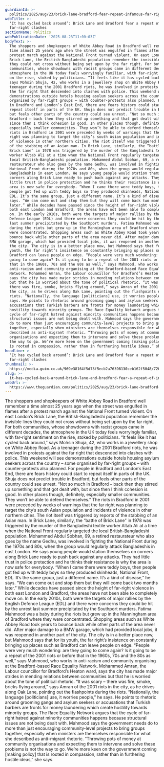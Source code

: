 ```yaml
---
guardianId: >-
  politics/2025/aug/23/brick-lane-bradford-fear-repeat-infamous-far-right-clashes-riots-national-front
webTitle: >-
  ‘It has cycled back around’: Brick Lane and Bradford fear a repeat of infamous
  far-right clashes
sectionName: Politics
webPublicationDate: '2025-08-23T11:00:03Z'
bodyText: >-
  The shoppers and shopkeepers of White Abbey Road in Bradford well remember a
  time almost 25 years ago when the street was engulfed in flames after a
  protest march against the National Front turned violent. On east London’s
  Brick Lane, the British-Bangladeshi population remember the invisible lines
  they could not cross without being set upon by the far right. For both
  communities, whose showdowns with racist groups came in different decades, the
  atmosphere in the UK today feels worryingly familiar, with far-right sentiment
  on the rise, stoked by politicians. “It feels like it has cycled back around,”
  says Mohsin Shuja, 42, who works in a jewellery shop on White Abbey Road. As a
  teenager during the 2001 Bradford riots, he was involved in protests against
  the far right that descended into clashes with police. This weekend will see
  demonstrations outside hotels housing asylum seekers across the country – some
  organised by far-right groups – with counter-protests also planned. For people
  in Bradford and London’s East End, there are fears history could start to
  repeat itself in parts of the UK. Shuja does not predict trouble in Bradford,
  but feels other parts of the country could see unrest. “Not so much in
  Bradford – back then they stirred up something and that got dealt with, but
  since then I think cohesion is good. In other places though, definitely,
  especially smaller communities. They won’t be able to defend themselves.” The
  riots in Bradford in 2001 were preceded by weeks of warnings that the far
  right was planning to target the city’s south Asian population and incidents
  of violence in other northern cities. The riot itself was triggered by reports
  of the stabbing of an Asian man. In Brick Lane, similarly, the “battle of
  Brick Lane” in 1978 was triggered by the murder of the Bangladeshi textile
  worker Altab Ali at a time when the National Front regularly targeted the
  local British-Bangladeshi population. Mohammed Abdul Sobhan, 69, a retired
  restaurateur who also goes by the name Gedhu, was involved in fighting the
  National Front during the 1970s and 80s, when the group would regularly attack
  Bangladeshis in east London. He says young people would station themselves on
  corners along Brick Lane ready to push back against any attacks. They had
  little trust in police protection and he thinks their resistance is why the
  area is now safe for everybody. “When I came there were teddy boys, then
  people got fed up with teddy boys so they produced skinheads, National Front,
  EDL. It’s the same group, just a different name. It’s a kind of disease,” he
  says. “We can come out and stop them but they will come back two months
  later.” While decades have passed since the height of far-right violence in
  both east London and Bradford, the areas have not been able to completely move
  on. In the early 2010s, both were the targets of major rallies by the English
  Defence League (EDL) and there were concerns they could be hit by the unrest
  last summer precipitated by the Southport murders. Fatima Mahmood was a baby
  during the riots but grew up in the Manningham area of Bradford where they
  were concentrated. Shopping areas such as White Abbey Road took years to
  bounce back while other parts of the area never did. After major damage to a
  BMW garage, which had provided local jobs, it was reopened in another part of
  the city. The city is in a better place now, but Mahmood says that for its
  youth, the far right’s insistence on constantly bringing up places such as
  Bradford can leave people on edge. “People were very much wondering: are they
  going to come again? Is it going to be a repeat of the 2001 riots or before
  that in the 1960s, 70s and the 80s as well,” says Mahmood, who works in
  anti-racism and community organising at the Bradford-based Race Equality
  Network. Mohammed Amran, the Labour councillor for Bradford’s Heaton ward,
  says the city has made major strides in mending relations between communities
  but that he is worried about the tone of political rhetoric. “It was scary –
  there was fire, smoke, bricks flying around,” says Amran of the 2001 riots in
  the city, as he drives along Oak Lane, pointing out the flashpoints during the
  riots. “Nationally, the language [politicians] use, it worries people,” he
  says. He points to rhetoric around grooming gangs and asylum seekers or
  accusations that Turkish barbers are fronts for money laundering which create
  hostility towards minority groups. The Race Equality Network argues that the
  cycle of far-right hatred against minority communities happens because
  structural issues are not being dealt with. Mahmood says the government needs
  do to more than just encouraging community-level projects to bring groups
  together, especially when ministers are themselves responsible for what she
  described as anti-migrant rhetoric. “Throwing pots of money at community
  organisations and expecting them to intervene and solve these problems is not
  the way to go. We’re more keen on the government coming [making policy] that
  is rooted in compassion, rather than in furthering hostile ideas,” she says.
headline: >-
  ‘It has cycled back around’: Brick Lane and Bradford fear a repeat of infamous
  far-right clashes
thumbnail: >-
  https://media.guim.co.uk/969e38164f5d73f5ecb2a76398130ceb162f5048/720_0_7200_5760/500.jpg
slug: >-
  it-has-cycled-back-around-brick-lane-and-bradford-fear-a-repeat-of-infamous-far-right-clashes
webUrl: >-
  https://www.theguardian.com/politics/2025/aug/23/brick-lane-bradford-fear-repeat-infamous-far-right-clashes-riots-national-front
---
```

The shoppers and shopkeepers of White Abbey Road in Bradford well remember a time almost 25 years ago when the street was engulfed in flames after a protest march against the National Front turned violent. On east London’s Brick Lane, the British-Bangladeshi population remember the invisible lines they could not cross without being set upon by the far right. For both communities, whose showdowns with racist groups came in different decades, the atmosphere in the UK today feels worryingly familiar, with far-right sentiment on the rise, stoked by politicians. “It feels like it has cycled back around,” says Mohsin Shuja, 42, who works in a jewellery shop on White Abbey Road. As a teenager during the 2001 Bradford riots, he was involved in protests against the far right that descended into clashes with police. This weekend will see demonstrations outside hotels housing asylum seekers across the country – some organised by far-right groups – with counter-protests also planned. For people in Bradford and London’s East End, there are fears history could start to repeat itself in parts of the UK. Shuja does not predict trouble in Bradford, but feels other parts of the country could see unrest. “Not so much in Bradford – back then they stirred up something and that got dealt with, but since then I think cohesion is good. In other places though, definitely, especially smaller communities. They won’t be able to defend themselves.” The riots in Bradford in 2001 were preceded by weeks of warnings that the far right was planning to target the city’s south Asian population and incidents of violence in other northern cities. The riot itself was triggered by reports of the stabbing of an Asian man. In Brick Lane, similarly, the “battle of Brick Lane” in 1978 was triggered by the murder of the Bangladeshi textile worker Altab Ali at a time when the National Front regularly targeted the local British-Bangladeshi population. Mohammed Abdul Sobhan, 69, a retired restaurateur who also goes by the name Gedhu, was involved in fighting the National Front during the 1970s and 80s, when the group would regularly attack Bangladeshis in east London. He says young people would station themselves on corners along Brick Lane ready to push back against any attacks. They had little trust in police protection and he thinks their resistance is why the area is now safe for everybody. “When I came there were teddy boys, then people got fed up with teddy boys so they produced skinheads, National Front, EDL. It’s the same group, just a different name. It’s a kind of disease,” he says. “We can come out and stop them but they will come back two months later.” While decades have passed since the height of far-right violence in both east London and Bradford, the areas have not been able to completely move on. In the early 2010s, both were the targets of major rallies by the English Defence League (EDL) and there were concerns they could be hit by the unrest last summer precipitated by the Southport murders. Fatima Mahmood was a baby during the riots but grew up in the Manningham area of Bradford where they were concentrated. Shopping areas such as White Abbey Road took years to bounce back while other parts of the area never did. After major damage to a BMW garage, which had provided local jobs, it was reopened in another part of the city. The city is in a better place now, but Mahmood says that for its youth, the far right’s insistence on constantly bringing up places such as Bradford can leave people on edge. “People were very much wondering: are they going to come again? Is it going to be a repeat of the 2001 riots or before that in the 1960s, 70s and the 80s as well,” says Mahmood, who works in anti-racism and community organising at the Bradford-based Race Equality Network. Mohammed Amran, the Labour councillor for Bradford’s Heaton ward, says the city has made major strides in mending relations between communities but that he is worried about the tone of political rhetoric. “It was scary – there was fire, smoke, bricks flying around,” says Amran of the 2001 riots in the city, as he drives along Oak Lane, pointing out the flashpoints during the riots. “Nationally, the language [politicians] use, it worries people,” he says. He points to rhetoric around grooming gangs and asylum seekers or accusations that Turkish barbers are fronts for money laundering which create hostility towards minority groups. The Race Equality Network argues that the cycle of far-right hatred against minority communities happens because structural issues are not being dealt with. Mahmood says the government needs do to more than just encouraging community-level projects to bring groups together, especially when ministers are themselves responsible for what she described as anti-migrant rhetoric. “Throwing pots of money at community organisations and expecting them to intervene and solve these problems is not the way to go. We’re more keen on the government coming [making policy] that is rooted in compassion, rather than in furthering hostile ideas,” she says.
